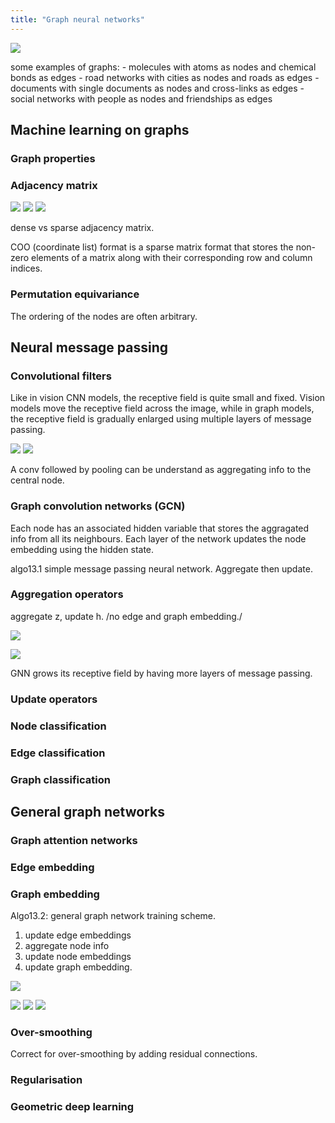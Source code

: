 ```yaml
---
title: "Graph neural networks"
---
```


![](./img/DLFC/Chapter-13/Figure_1.png)

some examples of graphs:
- molecules with atoms as nodes and chemical bonds as edges
- road networks with cities as nodes and roads as edges
- documents with single documents as nodes and cross-links as edges
- social networks with people as nodes and friendships as edges

## Machine learning on graphs

### Graph properties

### Adjacency matrix

![](./img/DLFC/Chapter-13/Figure_2_a.png)
![](./img/DLFC/Chapter-13/Figure_2_b.png)
![](./img/DLFC/Chapter-13/Figure_2_c.png)

dense vs sparse adjacency matrix.

COO (coordinate list) format is a sparse matrix format that stores the non-zero elements of a matrix along with their corresponding row and column indices.

### Permutation equivariance

The ordering of the nodes are often arbitrary.

## Neural message passing

### Convolutional filters

Like in vision CNN models, the receptive field is quite small and fixed. Vision models move the receptive field across the image, while in graph models, the receptive field is gradually enlarged using multiple layers of message passing.

![](./img/DLFC/Chapter-13/Figure_3_a.png)
![](./img/DLFC/Chapter-13/Figure_3_b.png)

A conv followed by pooling can be understand as aggregating info to the central node.

### Graph convolution networks (GCN)

Each node has an associated hidden variable that stores the aggragated info from all its neighbours.
Each layer of the network updates the node embedding using the hidden state.

algo13.1 simple message passing neural network. Aggregate then update.

### Aggregation operators

aggregate z, update h. /no edge and graph embedding./

![](./img/DLFC/Chapter-13/algo13.1.png)

![](./img/DLFC/Chapter-13/Figure_4.png)

GNN grows its receptive field by having more layers of message passing.

### Update operators

### Node classification

### Edge classification

### Graph classification

## General graph networks

### Graph attention networks

### Edge embedding

### Graph embedding

Algo13.2: general graph network training scheme.

1. update edge embeddings
2. aggregate node info
3. update node embeddings
4. update graph embedding.

![](./img/DLFC/Chapter-13/algo13.2.png)

![](./img/DLFC/Chapter-13/Figure_5_a.png)
![](./img/DLFC/Chapter-13/Figure_5_b.png)
![](./img/DLFC/Chapter-13/Figure_5_c.png)

### Over-smoothing

Correct for over-smoothing by adding residual connections.

### Regularisation

### Geometric deep learning
